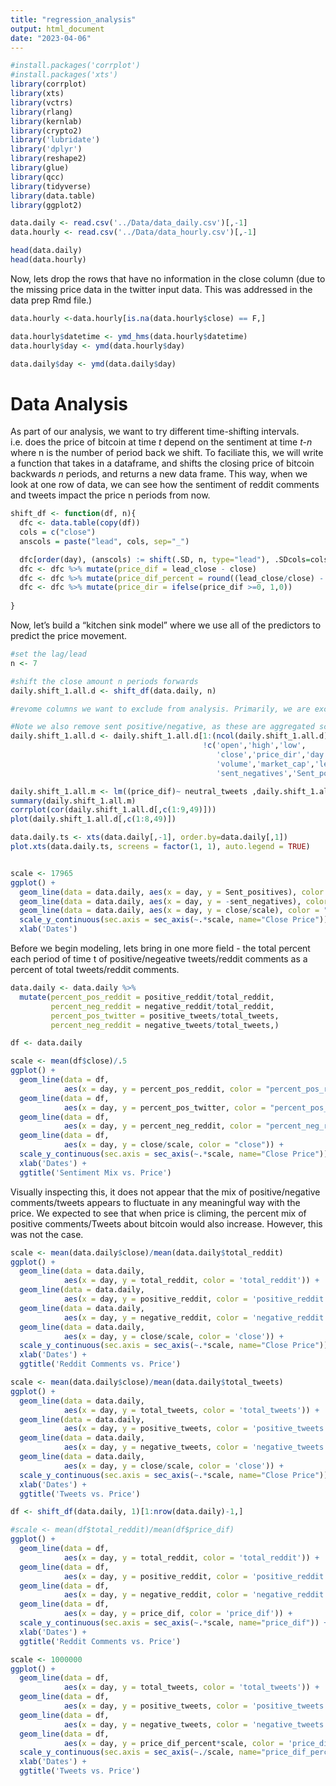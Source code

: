```yaml
---
title: "regression_analysis"
output: html_document
date: "2023-04-06"
---
```


```r
#install.packages('corrplot')
#install.packages('xts')
library(corrplot)
library(xts)
library(vctrs)
library(rlang)
library(kernlab)
library(crypto2)
library('lubridate')
library('dplyr')
library(reshape2)
library(glue)
library(qcc)
library(tidyverse)
library(data.table)
library(ggplot2)
```

```r
data.daily <- read.csv('../Data/data_daily.csv')[,-1]
data.hourly <- read.csv('../Data/data_hourly.csv')[,-1]
```

```r
head(data.daily)
head(data.hourly)
```

Now, lets drop the rows that have no information in the close column (due to the missing price data in the twitter input data. This was addressed in the data prep Rmd file.)

```r

data.hourly <-data.hourly[is.na(data.hourly$close) == F,]

data.hourly$datetime <- ymd_hms(data.hourly$datetime)
data.hourly$day <- ymd(data.hourly$day)

data.daily$day <- ymd(data.daily$day)
```

# Data Analysis

As part of our analysis, we want to try different time-shifting intervals. i.e. does the price of bitcoin at time *t* depend on the sentiment at time *t-n* where n is the number of period back we shift. To faciliate this, we will write a function that takes in a dataframe, and shifts the closing price of bitcoin backwards *n* periods, and returns a new data frame. This way, when we look at one row of data, we can see how the sentiment of reddit comments and tweets impact the price n periods from now.

```r
shift_df <- function(df, n){
  dfc <- data.table(copy(df))
  cols = c("close")
  anscols = paste("lead", cols, sep="_")

  dfc[order(day), (anscols) := shift(.SD, n, type="lead"), .SDcols=cols]
  dfc <- dfc %>% mutate(price_dif = lead_close - close)
  dfc <- dfc %>% mutate(price_dif_percent = round((lead_close/close) - 1,4))
  dfc <- dfc %>% mutate(price_dir = ifelse(price_dif >=0, 1,0))
  
}

```

Now, let's build a "kitchen sink model" where we use all of the predictors to predict the price movement.

```r
#set the lag/lead
n <- 7

#shift the close amount n periods forwards
daily.shift_1.all.d <- shift_df(data.daily, n)

#revome columns we want to exclude from analysis. Primarily, we are excluding the columns that are related to bitcoin price. Because we want to isolate the pricing movement and the sentiment that could have caused them, we do not want to include any of the pricing information that could give us a false confirmation that we have a model that predicts pricing movements, as it may only be predicting based on the input price information.

#Note we also remove sent positive/negative, as these are aggregated scores at the daily/hourly level
daily.shift_1.all.d <- daily.shift_1.all.d[1:(ncol(daily.shift_1.all.d)-1),
                                           !c('open','high','low',
                                              'close','price_dir','day',
                                              'volume','market_cap','lead_close',
                                              'sent_negatives','Sent_positives')]

daily.shift_1.all.m <- lm((price_dif)~ neutral_tweets ,daily.shift_1.all.d[,c(1:8,49)])
summary(daily.shift_1.all.m)
corrplot(cor(daily.shift_1.all.d[,c(1:9,49)]))
plot(daily.shift_1.all.d[,c(1:8,49)])
```

```r
data.daily.ts <- xts(data.daily[,-1], order.by=data.daily[,1])
plot.xts(data.daily.ts, screens = factor(1, 1), auto.legend = TRUE)


scale <- 17965
ggplot() + 
  geom_line(data = data.daily, aes(x = day, y = Sent_positives), color = "blue") +
  geom_line(data = data.daily, aes(x = day, y = -sent_negatives), color = "red") +
  geom_line(data = data.daily, aes(x = day, y = close/scale), color = "black") + 
  scale_y_continuous(sec.axis = sec_axis(~.*scale, name="Close Price")) +
  xlab('Dates') 
```

Before we begin modeling, lets bring in one more field - the total percent each period of time t of positive/negeative tweets/reddit comments as a percent of total tweets/reddit comments.

```r
data.daily <- data.daily %>%
  mutate(percent_pos_reddit = positive_reddit/total_reddit,
         percent_neg_reddit = negative_reddit/total_reddit,
         percent_pos_twitter = positive_tweets/total_tweets,
         percent_neg_reddit = negative_tweets/total_tweets,)
```

```r
df <- data.daily

scale <- mean(df$close)/.5
ggplot() + 
  geom_line(data = df,
            aes(x = day, y = percent_pos_reddit, color = "percent_pos_reddit")) +
  geom_line(data = df,
            aes(x = day, y = percent_pos_twitter, color = "percent_pos_twitter")) +
  geom_line(data = df,
            aes(x = day, y = percent_neg_reddit, color = "percent_neg_reddit")) +
  geom_line(data = df,
            aes(x = day, y = close/scale, color = "close")) + 
  scale_y_continuous(sec.axis = sec_axis(~.*scale, name="Close Price")) +
  xlab('Dates') +
  ggtitle('Sentiment Mix vs. Price')
```

Visually inspecting this, it does not appear that the mix of positive/negative comments/tweets appears to fluctuate in any meaningful way with the price. We expected to see that when price is climing, the percent mix of positive comments/Tweets about bitcoin would also increase. However, this was not the case.

```r
scale <- mean(data.daily$close)/mean(data.daily$total_reddit)
ggplot() + 
  geom_line(data = data.daily,
            aes(x = day, y = total_reddit, color = 'total_reddit')) +
  geom_line(data = data.daily,
            aes(x = day, y = positive_reddit, color = 'positive_reddit')) +
  geom_line(data = data.daily,
            aes(x = day, y = negative_reddit, color = 'negative_reddit')) +
  geom_line(data = data.daily,
            aes(x = day, y = close/scale, color = 'close')) + 
  scale_y_continuous(sec.axis = sec_axis(~.*scale, name="Close Price")) +
  xlab('Dates') +
  ggtitle('Reddit Comments vs. Price')

scale <- mean(data.daily$close)/mean(data.daily$total_tweets)
ggplot() + 
  geom_line(data = data.daily,
            aes(x = day, y = total_tweets, color = 'total_tweets')) +
  geom_line(data = data.daily,
            aes(x = day, y = positive_tweets, color = 'positive_tweets')) +
  geom_line(data = data.daily,
            aes(x = day, y = negative_tweets, color = 'negative_tweets')) +
  geom_line(data = data.daily,
            aes(x = day, y = close/scale, color = 'close')) + 
  scale_y_continuous(sec.axis = sec_axis(~.*scale, name="Close Price")) +
  xlab('Dates') +
  ggtitle('Tweets vs. Price')
```

```r

df <- shift_df(data.daily, 1)[1:nrow(data.daily)-1,]

#scale <- mean(df$total_reddit)/mean(df$price_dif)
ggplot() + 
  geom_line(data = df,
            aes(x = day, y = total_reddit, color = 'total_reddit')) +
  geom_line(data = df,
            aes(x = day, y = positive_reddit, color = 'positive_reddit')) +
  geom_line(data = df,
            aes(x = day, y = negative_reddit, color = 'negative_reddit')) +
  geom_line(data = df,
            aes(x = day, y = price_dif, color = 'price_dif')) + 
  scale_y_continuous(sec.axis = sec_axis(~.*scale, name="price_dif")) +
  xlab('Dates') +
  ggtitle('Reddit Comments vs. Price')

scale <- 1000000
ggplot() + 
  geom_line(data = df,
            aes(x = day, y = total_tweets, color = 'total_tweets')) +
  geom_line(data = df,
            aes(x = day, y = positive_tweets, color = 'positive_tweets')) +
  geom_line(data = df,
            aes(x = day, y = negative_tweets, color = 'negative_tweets')) +
  geom_line(data = df,
            aes(x = day, y = price_dif_percent*scale, color = 'price_dif_percent')) + 
  scale_y_continuous(sec.axis = sec_axis(~./scale, name="price_dif_percent")) +
  xlab('Dates') +
  ggtitle('Tweets vs. Price')
```
